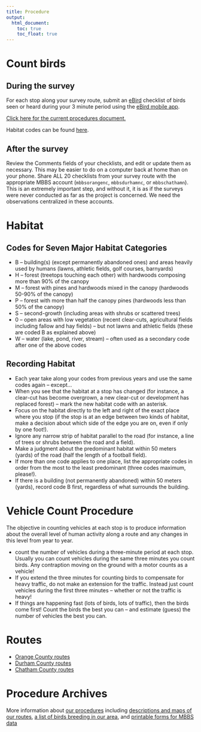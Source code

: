 ```yaml
---
title: Procedure
output:
  html_document:
    toc: true
    toc_float: true
---
```


# Count birds

## During the survey

For each stop along your survey route, submit an [eBird](https://ebird.org) checklist of birds seen or heard during your 3 minute period using the [eBird mobile app](https://play.google.com/store/apps/details?id=edu.cornell.birds.ebird&hl=en_US&gl=US).

[Click here for the current procedures document.](https://docs.google.com/document/d/1hBYRPsgAWblQkQFa4p4UEfWrtI0dr_kYohRqAgIy1DQ/edit)

Habitat codes can be found [here](#habitat). 

## After the survey

Review the Comments fields of your checklists, and edit or update them as necessary. This may be easier to do on a computer back at home than on your phone. Share ALL 20 checklists from your survey route with the appropriate MBBS account (`mbbsorangenc`, `mbbsdurhamnc`, or `mbbschathamn`). This is an extremely important step, and without it, it is as if the surveys were never conducted as far as the project is concerned. We need the observations centralized in these accounts.

# Habitat

## Codes for Seven Major Habitat Categories

* B -- building(s) (except permanently abandoned ones) and areas heavily used by humans (lawns, athletic fields, golf courses, barnyards)
* H -- forest (treetops touching each other) with hardwoods composing more than 90% of the canopy
* M -- forest with pines and hardwoods mixed in the canopy (hardwoods 50-90% of the canopy)
* P -- forest with more than half the canopy pines (hardwoods less than 50% of the canopy)
* S -- second-growth (including areas with shrubs or scattered trees)
* 0 -- open areas with low vegetation (recent clear-cuts, agricultural fields including fallow and hay fields) -- but not lawns and athletic fields (these are coded B as explained above)
* W -- water (lake, pond, river, stream) -- often used as a secondary code after one of the above codes

## Recording Habitat

* Each year take along your codes from previous years and use the same codes again -- except...
* When you see that the habitat at a stop has changed (for instance, a clear-cut has become overgrown, a new clear-cut or development has replaced forest) -- mark the new habitat code with an asterisk.
* Focus on the habitat directly to the left and right of the exact place where you stop (if the stop is at an edge between two kinds of habitat, make a decision about which side of the edge you are on, even if only by one foot!).
* Ignore any narrow strip of habitat parallel to the road (for instance, a line of trees or shrubs between the road and a field).
* Make a judgment about the predominant habitat within 50 meters (yards) of the road (half the length of a football field).
* If more than one code applies to one place, list the appropriate codes in order from the most to the least predominant (three codes maximum, please!).
* If there is a building (not permanently abandoned) within 50 meters (yards), record code B first, regardless of what surrounds the building.

# Vehicle Count Procedure

The objective in counting vehicles at each stop is to produce information about the overall level of human activity along a route and any changes in this level from year to year.

* count the number of vehicles during a three-minute period at each stop. Usually you can count vehicles during the same three minutes you count birds. Any contraption moving on the ground with a motor counts as a vehicle!
* If you extend the three minutes for counting birds to compensate for heavy traffic, do not make an extension for the traffic. Instead just count vehicles during the first three minutes -- whether or not the traffic is heavy!
* If things are happening fast (lots of birds, lots of traffic), then the birds come first!   Count the birds the best you can -- and estimate (guess) the number of vehicles the best you can.

# Routes

* [Orange County routes](orange-county.html)
* [Durham County routes](durham-county.html)
* [Chatham County routes](chatham-county.html)

# Procedure Archives

More information about [our procedures](old-mbbs/introtombbs.html) including 
[descriptions and maps of our routes](old-mbbs/introtombbs.html), [a list of birds breeding in our area](old-mbbs/mbbsbirds.html), and [printable forms for MBBS data](old-mbbs/dataforms/index.html)

